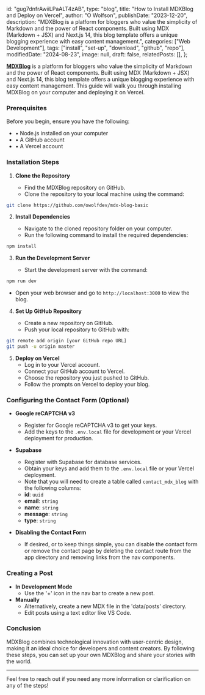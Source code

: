   id: "gug7dnfrAwiiLPaALT4zAB",
  type: "blog",
  title: "How to Install MDXBlog and Deploy on Vercel",
  author: "O Wolfson",
  publishDate: "2023-12-20",
  description:
    "MDXBlog is a platform for bloggers who value the simplicity of Markdown and the power of React components. Built using MDX (Markdown + JSX) and Next.js 14, this blog template offers a unique blogging experience with easy content management.",
  categories: ["Web Development"],
  tags: ["install", "set-up", "download", "github", "repo"],
  modifiedDate: "2024-08-23",
  image: null,
  draft: false,
  relatedPosts: [],
};

[**MDXBlog**](https://mdxblog.io) is a platform for bloggers who value the simplicity of Markdown and the power of React components. Built using MDX (Markdown + JSX) and Next.js 14, this blog template offers a unique blogging experience with easy content management. This guide will walk you through installing MDXBlog on your computer and deploying it on Vercel.

### Prerequisites

Before you begin, ensure you have the following:

- • Node.js installed on your computer
- • A GitHub account
- • A Vercel account

### Installation Steps

1. **Clone the Repository**

   - Find the MDXBlog repository on GitHub.
   - Clone the repository to your local machine using the command:

```bash
git clone https://github.com/owolfdev/mdx-blog-basic
```

2. **Install Dependencies**

   - Navigate to the cloned repository folder on your computer.
   - Run the following command to install the required dependencies:

```bash
npm install
```

3. **Run the Development Server**

   - Start the development server with the command:

```bash
npm run dev
```

- Open your web browser and go to `http://localhost:3000` to view the blog.

4. **Set Up GitHub Repository**

   - Create a new repository on GitHub.
   - Push your local repository to GitHub with:

```bash
git remote add origin [your GitHub repo URL]
git push -u origin master
```

5. **Deploy on Vercel**
   - Log in to your Vercel account.
   - Connect your GitHub account to Vercel.
   - Choose the repository you just pushed to GitHub.
   - Follow the prompts on Vercel to deploy your blog.

### Configuring the Contact Form (Optional)

- **Google reCAPTCHA v3**

  - Register for Google reCAPTCHA v3 to get your keys.
  - Add the keys to the `.env.local` file for development or your Vercel deployment for production.

- **Supabase**

  - Register with Supabase for database services.
  - Obtain your keys and add them to the `.env.local` file or your Vercel deployment.
  - Note that you will need to create a table called `contact_mdx_blog` with the following columns:
  - **id**: `uuid`
  - **email**: `string`
  - **name**: `string`
  - **message**: `string`
  - **type**: `string`

- **Disabling the Contact Form**
  - If desired, or to keep things simple, you can disable the contact form or remove the contact page by deleting the contact route from the app directory and removing links from the nav components.

### Creating a Post

- **In Development Mode**
  - Use the '+' icon in the nav bar to create a new post.
- **Manually**
  - Alternatively, create a new MDX file in the 'data/posts' directory.
  - Edit posts using a text editor like VS Code.

### Conclusion

MDXBlog combines technological innovation with user-centric design, making it an ideal choice for developers and content creators. By following these steps, you can set up your own MDXBlog and share your stories with the world.

---

Feel free to reach out if you need any more information or clarification on any of the steps!
